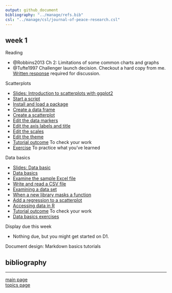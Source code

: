 ```yaml
---
output: github_document
bibliography: "../manage/refs.bib" 
csl: "../manage/csl/journal-of-peace-research.csl"
---
```


## week 1

Reading

- @Robbins2013 Ch 2: Limitations of some common charts and graphs
- @Tufte1997 Challenger launch decision. Checkout a hard copy from me. [Written response](read-01_reading-response-form.pdf) required for discussion. 


Scatterplots

- [Slides: Introduction to scatterplots with ggplot2](../slides/Le03-scatterplot-slides.pdf)
- [Start a script](tut-0301_start-scatterplot.md)
- [Install and load a package](tut-0302_install-load-package.md)
- [Create a data frame](tut-0303_create-data-frame.md)
- [Create a scatterplot](tut-0304_create-scatterplot.md)
- [Edit the data markers](tut-0305_edit-data-markers.md)
- [Edit the axis labels and title](tut-0306_edit-axis-labels-title.md)
- [Edit the scales](tut-0307_edit-scales.md)
- [Edit the theme](tut-0308_edit-theme.md)
- [Tutorial outcome](../practiceR/tut02_scatterplot.R) To check your work 
- [Exercise](tut-0309_scatterplot-exercise.md) To practice what you've learned


Data basics

- [Slides: Data basic](../slides/Le04-data-basics-slides.pdf)
- [Data basics](tut-0401_data-basics.md) 
- [Examine the sample Excel file](tut-0402_read-excel.md) 
- [Write and read a CSV file](tut-0403_read-write-csv.md) 
- [Examining a data set](tut-0404_examine-new-data.md) 
- [When a new library masks a function](tut-0405_new-library-masks.md) 
- [Add a regression to a scatterplot](tut-0406_add-regression.md) 
- [Accessing data in R](tut-0407_access-data-in-R.md) 
- [Tutorial outcome](../practiceR/tut03_data-basics.R) To check your work 
- [Data basics exercises](tut-0408_data-basics-exercise.md) 

Display due this week

- Nothing due, but you might get started on D1. 

Document design: Markdown basics tutorials

## bibliography 

<div id="refs"></div>
  
---

[main page](../README.md)<br>
[topics page](../README-by-topic.md)
